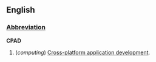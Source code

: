 ==English==
===[[Wiktionary:List of acronyms and abbreviations|Abbreviation]]===
'''CPAD'''

#(''computing'') [[Cross-platform application development]].